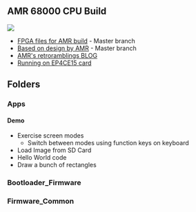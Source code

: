 == AMR 68000 CPU Build ==

<img src="http://land-boards.com/blwiki/images/0/03/P981-720px.jpg"></img>

* [https://github.com/douggilliland/Retro-Computers/tree/master/68000/TG68_AMR FPGA files for AMR build] - Master branch
* [https://github.com/robinsonb5/TG68_MiniSOC/tree/master Based on design by AMR] - Master branch
* [http://retroramblings.net/?p=785 AMR's retroramblings BLOG]
* [http://land-boards.com/blwiki/index.php?title=RETRO-EP4CE15 Running on EP4CE15 card]

== Folders ==

=== Apps ===

==== Demo ====

* Exercise screen modes
** Switch between modes using function keys on keyboard
* Load Image from SD Card
* Hello World code
* Draw a bunch of rectangles

=== Bootloader_Firmware ===

=== Firmware_Common ===
